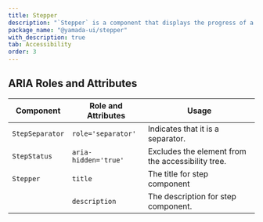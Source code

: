 ```yaml
---
title: Stepper
description: "`Stepper` is a component that displays the progress of a multi-step process."
package_name: "@yamada-ui/stepper"
with_description: true
tab: Accessibility
order: 3
---
```


## ARIA Roles and Attributes

| Component       | Role and Attributes  | Usage                                             |
| --------------- | -------------------- | ------------------------------------------------- |
| `StepSeparator` | `role='separator'`   | Indicates that it is a separator.                 |
| `StepStatus`    | `aria-hidden='true'` | Excludes the element from the accessibility tree. |
| `Stepper`       | `title`              | The title for step component                      |
|                 | `description`        | The description for step component.               |
